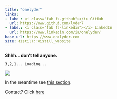 ```yaml
---
title: "onelyder"
links:
- label: <i class="fab fa-github"></i> GitHub
  url: https://www.github.com/lyder7
- label: <i class="fab fa-linkedin"></i> LinkedIn
  url: https://www.linkedin.com/in/onelyder/
base_url: https://www.onelyder.com
site: distill::distill_website
---
```


**Shhh... don't tell anyone.**

`3,2,1... Loading...`

![](images/png/analytics-g0e4d234f7_640.png)

In the meantime see [this section](https://onelyder.com/blog.html).

Contact? Click [here](https://onelyder.com/contact.html)
